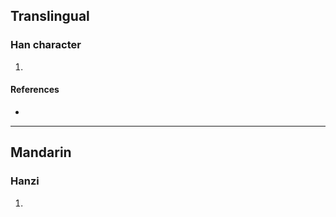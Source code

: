 {{character info/new}}
==Translingual==

===Han character===
{{Han char|rn=85|rad=水|as=10|sn=13|four=37136|canj=EEII|ids=⿰氵蚤}}

# {{defn|Han|sort=水10}}

====References====
* {{Han ref|kx=0639.350|dkj=17945|dj=1046.230|hdz=31711.070|uh=6E9E|ud=28318|bh=DE52|bd=56914}}

----

==Mandarin==

===Hanzi===
{{cmn-hanzi|pin=[[mì]] ([[mi4]]), [[mǐng]] ([[ming3]]), [[sāo]] ([[sao1]])|wg=mi<sup>4</sup>, ming<sup>3</sup>, sao<sup>1</sup>}}

# {{defn|lang=cmn|sort=水10}}